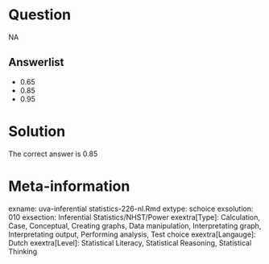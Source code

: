 Question
========

NA

Answerlist
----------
* 0.65
* 0.85
* 0.95

Solution
========

The correct answer is  0.85

Meta-information
================
exname: uva-inferential statistics-226-nl.Rmd
extype: schoice
exsolution: 010
exsection: Inferential Statistics/NHST/Power
exextra[Type]: Calculation, Case, Conceptual, Creating graphs, Data manipulation, Interpretating graph, Interpretating output, Performing analysis, Test choice
exextra[Langauge]: Dutch
exextra[Level]: Statistical Literacy, Statistical Reasoning, Statistical Thinking
